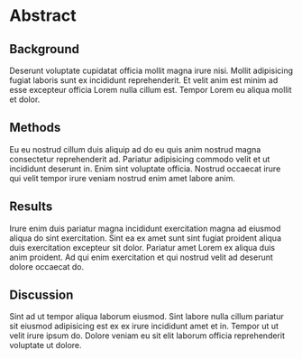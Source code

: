 # Abstract

## Background

Deserunt voluptate cupidatat officia mollit magna irure nisi.
Mollit adipisicing fugiat laboris sunt ex incididunt reprehenderit.
Et velit anim est minim ad esse excepteur officia Lorem nulla cillum est.
Tempor Lorem eu aliqua mollit et dolor.

## Methods

Eu eu nostrud cillum duis aliquip ad do eu quis anim nostrud magna consectetur reprehenderit ad.
Pariatur adipisicing commodo velit et ut incididunt deserunt in.
Enim sint voluptate officia.
Nostrud occaecat irure qui velit tempor irure veniam nostrud enim amet labore anim.

## Results

Irure enim duis pariatur magna incididunt exercitation magna ad eiusmod aliqua do sint exercitation.
Sint ea ex amet sunt sint fugiat proident aliqua duis exercitation excepteur sit dolor.
Pariatur amet Lorem ex aliqua duis anim proident.
Ad qui enim exercitation et qui nostrud velit ad deserunt dolore occaecat do.

## Discussion

Sint ad ut tempor aliqua laborum eiusmod.
Sint labore nulla cillum pariatur sit eiusmod adipisicing est ex ex irure incididunt amet et in.
Tempor ut ut velit irure ipsum do.
Dolore veniam eu sit elit laborum officia reprehenderit voluptate ut dolore.
